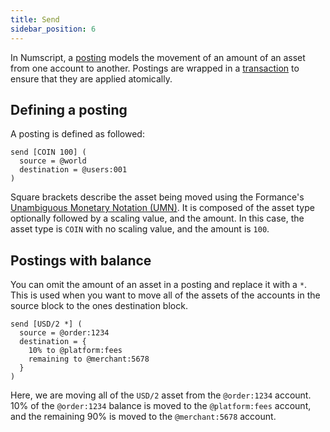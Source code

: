 ```yaml
---
title: Send
sidebar_position: 6
---
```


In Numscript, a [posting](../../ledger/reference/accounting-model#postings) models the movement of an amount of an asset from one account to another. Postings are wrapped in a [transaction](../../ledger/reference/accounting-model#transactions) to ensure that they are applied atomically.

## Defining a posting

A posting is defined as followed:

```numscript
send [COIN 100] (
  source = @world
  destination = @users:001
)
```

Square brackets describe the asset being moved using the Formance's [Unambiguous Monetary Notation (UMN)](../../stack/unambiguous-monetary-notation.md). It is composed of the asset type optionally followed by a scaling value, and the amount. In this case, the asset type is `COIN` with no scaling value, and the amount is `100`.

## Postings with balance

You can omit the amount of an asset in a posting and replace it with a `*`. This is used when you want to move all of the assets of the accounts in the source block to the ones destination block.

```numscript
send [USD/2 *] (
  source = @order:1234
  destination = {
    10% to @platform:fees
    remaining to @merchant:5678
  }
)
```

Here, we are moving all of the `USD/2` asset from the `@order:1234` account. 10% of the `@order:1234` balance is moved to the `@platform:fees` account, and the remaining 90% is moved to the `@merchant:5678` account.
